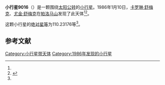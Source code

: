 {{Infobox planet
| bgcolour = #FFFFC0
| name = 9016 Henrymoore
| symbol = 
| image = 
| caption = 
| discovery = yes
| discovery_ref = 
| discoverer = [[卡罗琳·舒梅克|卡罗琳·舒梅克]]、[[尤金·舒梅克|尤金·舒梅克]]
| discovery_site = [[帕洛马山|帕洛马山]] 
| discovered = 1986年1月10日
| designations = yes
| mp_name = 
| named_after = 
| alt_names = 
| mp_category = [[主带小行星|主带小行星]]
| orbit_ref = <ref name="a">[http://ssd.jpl.nasa.gov/sbdb.cgi?sstr=9016 9016 Henrymoore] {{Wayback|url=http://ssd.jpl.nasa.gov/sbdb.cgi?sstr=9016 |date=20210720114419 }}，小行星數據庫瀏覽器（JPL Small-Body Database Browser）－[[美国国家航空航天局|美国国家航空航天局]]喷气推进实验室</ref>
| epoch = 2456400.5 (2013年4月18日更新)
| aphelion = {{convert|3.7603740|AU|km|3|abbr=on|lk=out}}
| perihelion = {{convert|1.6938562|AU|km|3|abbr=on}}
| semimajor = {{convert|2.7271151|AU|km|3|abbr=on}}
| eccentricity = 0.3788835
| period = 1644.953509 [[日|日]]<br />4.5[[儒略年|儒略年]]
| avg_speed = 
| inclination = 29.02676
| asc_node = 290.71290
| mean_anomaly = 
| arg_peri = 110.23176
| satellites = 
| physical_characteristics = yes
| dimensions = 
| mass = 
| density = 
| surface_grav = 
| escape_velocity = 
| sidereal_day = 
| axial_tilt = 
| pole_ecliptic_lat = 
| pole_ecliptic_lon = 
| albedo = 
| temperatures= 
| temp_name1 = 
| mean_temp_1 = 
| max_temp_1 = 
| temp_name2 = 
| max_temp_2 = 
| spectral_type = 
| abs_magnitude = 110.23176
}}

'''小行星9016'''（{{lang-en|9016 Henrymoore}}）是一颗围绕[[太阳|太阳]][[公转|公转]]的[[小行星|小行星]]。1986年1月10日，[[卡罗琳·舒梅克|卡罗琳·舒梅克]]、[[尤金·舒梅克|尤金·舒梅克]]在[[帕洛马山|帕洛马山]]发现了此天体<ref name="a" /><ref>{{cite news|title=小行星列表|url=http://cfa-www.harvard.edu/iau/lists/NumberedMPs.txt|accessdate=2013-07-08|newspaper=哈佛大学|archive-date=2008-05-17|archive-url=https://web.archive.org/web/20080517010638/http://cfa-www.harvard.edu/iau/lists/NumberedMPs.txt|dead-url=no}}</ref>。

这颗小行星的[[绝对星等|绝对星等]]为110.23176等<ref name="a" />。

==参考文献==
{{reflist}}
{{Minor Planet Number|[[小行星9015|小行星9015]]|[[小行星9017|小行星9017]]}}

{{小天体}}

[[Category:小行星带天体|Category:小行星带天体]]
[[Category:1986年发现的小行星|Category:1986年发现的小行星]]

{{asteroid-stub}}
